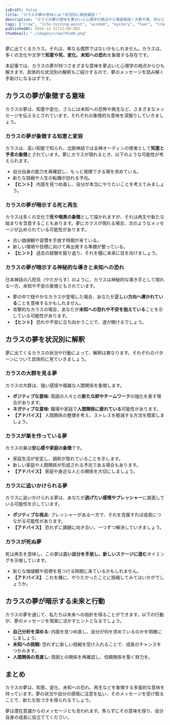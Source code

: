 ```yaml
---
isDraft: false
title: "カラスの夢の意味とは？状況別に徹底解説！"
description: "カラスの夢の意味を夢占いと心理学の視点から徹底解説！大群や巣、卵など状況別に詳しく解説します。"
tags: ["crow", "life-turning-point", "wisdom", "mystery", "fear", "transformation", "intuition", "change"]
publishedAt: 2024-12-15T22:00:00Z
thumbnail: "./images/crow/thumb.png"
---
```


夢に出てくるカラス。それは、単なる偶然ではないかもしれません。カラスは、多くの文化や文学で<strong>知恵や死、変化、未知への恐れ</strong>を象徴する存在です。

本記事では、カラスの夢が持つさまざまな意味を夢占いと心理学の視点からひも解きます。具体的な状況別の解釈もご紹介するので、夢のメッセージを読み解く手助けになるはずです。

<TableOfContents />

<AdUnit />

## カラスの夢が象徴する意味

カラスの夢は、知恵や変化、さらには未知への恐怖や再生など、さまざまなメッセージを伝えるとされています。それぞれの象徴的な意味を深掘りしていきましょう。

### カラスの夢が象徴する知恵と変容

カラスは、高い知能で知られ、北欧神話では主神オーディンの使者として<strong>知恵と予言の象徴</strong>とされています。夢にカラスが現れるとき、以下のような可能性が考えられます。

- 自分自身の能力を再確認し、もっと発揮できる場を求めている。
- 新たな挑戦や人生の転機が訪れる予兆。
- <strong>【ヒント】</strong> 内面を見つめ直し、自分が本当にやりたいことを考えてみましょう。

### カラスの夢が暗示する死と再生

カラスは多くの文化で<strong>死や暗黒の象徴</strong>として描かれますが、それは再生や新たな始まりを含意することもあります。夢にカラスが現れる場合、次のようなメッセージが込められている可能性があります。

- 古い価値観や習慣を手放す時期が来ている。
- 新しい環境や目標に向けて再出発する準備が整っている。
- <strong>【ヒント】</strong> 過去の経験を振り返り、それを糧に未来に目を向けましょう。

### カラスの夢が暗示する神秘的な導きと未知への恐れ

日本神話の八咫烏（やたがらす）のように、カラスは神秘的な導き手として現れる一方、未知や不安の象徴ともされています。

- 夢の中で穏やかなカラスが登場した場合、あなたが<strong>正しい方向へ導かれている</strong>ことを意味するかもしれません。
- 攻撃的なカラスの場合、あなたが<strong>未知への恐れや不安を抱えている</strong>ことを示している可能性があります。
- <strong>【ヒント】</strong> 恐れや不安に立ち向かうことで、道が開けるでしょう。

<AdUnit />

## カラスの夢を状況別に解釈

夢に出てくるカラスの状況や行動によって、解釈は異なります。それぞれのパターンについて具体的に見ていきましょう。

### カラスの大群を見る夢

カラスの大群は、強い感情や複雑な人間関係を象徴します。

- <strong>ポジティブな意味:</strong> 周囲の人々との<strong>新たな絆やチームワーク</strong>の強化を表す場合があります。
- <strong>ネガティブな意味:</strong> 職場や家庭で<strong>人間関係に疲れている</strong>可能性があります。
- <strong>【アドバイス】</strong> 人間関係の整理を考え、ストレスを軽減する方法を模索しましょう。

### カラスが巣を作っている夢

カラスの巣は<strong>安心感や家庭の象徴</strong>です。

- 家庭生活が安定し、調和が取れていることを示します。
- 新しい家庭や人間関係が形成される予兆である場合もあります。
- <strong>【アドバイス】</strong> 家庭や身近な人との関係を大切にしましょう。

### カラスに追いかけられる夢

カラスに追いかけられる夢は、あなたが<strong>逃げたい感情やプレッシャー</strong>に直面している可能性を示しています。

- <strong>ポジティブな視点:</strong> プレッシャーがある一方で、それを克服すれば成長につながる可能性があります。
- <strong>【アドバイス】</strong> 恐れずに課題に向き合い、一つずつ解決していきましょう。

### カラスが死ぬ夢

死は再生を意味し、この夢は<strong>古い自分を手放し、新しいステージに進む</strong>タイミングを示唆しています。

- 新たな価値観や目標を見つける時期に来ているかもしれません。
- <strong>【アドバイス】</strong> これを機に、やりたかったことに挑戦してみてはいかがでしょうか。

<AdUnit />

## カラスの夢が暗示する未来と行動

カラスの夢を通じて、私たちは未来への指針を得ることができます。以下の行動が、夢のメッセージを現実に活かすヒントとなるでしょう。

- <strong>自己分析を深める:</strong> 内面を見つめ直し、自分が何を求めているのかを明確にしましょう。
- <strong>未知への挑戦:</strong> 恐れずに新しい挑戦を受け入れることで、成長のチャンスをつかみます。
- <strong>人間関係の見直し:</strong> 周囲との関係を再確認し、信頼関係を築く努力を。

<AdUnit />

## まとめ

カラスの夢は、知恵、変化、未知への恐れ、再生などを象徴する多面的な意味を持っています。夢の状況や自分の感情に注意を払い、そのメッセージを受け取ることで、新たな気づきを得られるでしょう。

夢は潜在意識からのメッセージとも言われます。焦らずにその意味を探り、自分自身の成長に役立ててください。
